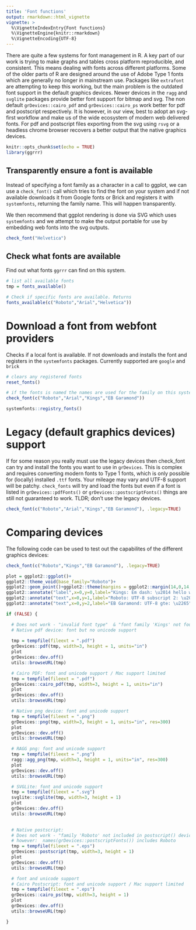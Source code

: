 ```yaml
---
title: 'Font functions' 
output: rmarkdown::html_vignette 
vignette: >
  %\VignetteIndexEntry{Font functions} 
  %\VignetteEngine{knitr::rmarkdown}
  %\VignetteEncoding{UTF-8}
---
```


There are quite a few systems for font management in R. A key part of our work
is trying to make graphs and tables cross platform reproducible, and consistent.
This means dealing with fonts across different platforms. Some of the older
parts of R are designed around the use of Adobe Type 1 fonts which are generally
no longer in mainstream use. Packages like `extrafont` are attempting to keep
this working, but the main problem is the outdated font support in the default
graphics devices. Newer devices in the `ragg` and `svglite` packages provide
better font support for bitmap and svg. The non default `grDevices::cairo_pdf`
and `grDevices::cairo_ps` work better for pdf and postscript respectively. It is
however, in our view, best to adopt an svg-first workflow and make us of the wide
ecosystem of modern web delivered fonts. For pdf and postscript files exporting
from the svg using `rsvg` or a headless chrome browser recovers a better output
that the native graphics devices.

```r
knitr::opts_chunk$set(echo = TRUE)
library(ggrrr)
```

## Transparently ensure a font is available

Instead of specifying a font family as a character in a call to ggplot, we can
use a `check_font()` call which tries to find the font on your system and if not
available downloads it from Google fonts or Brick and registers it with `systemfonts`,
returning the family name. This will happen transparently.

We then recommend that ggplot rendering is done via SVG which uses `systemfonts`
and we attempt to make the output portable for use by embedding web fonts into the
svg outputs. 

```r
check_font("Helvetica")
```

## Check what fonts are available

Find out what fonts `ggrrr` can find on this system.

```r
# list all available fonts
tmp = fonts_available()

# Check if specific fonts are available. Returns
fonts_available(c("Roboto","Arial","Helvetica"))
```

# Download a font from webfont providers

Checks if a local font is available. If not downloads and installs the font and
registers in the `systemfonts` packages. Currently supported are `google` and 
`brick`

```r
# clears any registered fonts
reset_fonts()

# if the fonts is named the names are used for the family on this system
check_font(c("Roboto","Arial","Kings","EB Garamond"))

systemfonts::registry_fonts()
```

# Legacy (default graphics devices) support

If for some reason you really must use the legacy devices then check_font can try
and install the fonts you want to use in `grDevices`. This is complex and requires
converting modern fonts to Type 1 fonts, which is only possible for (locally)
installed `.ttf` fonts. Your mileage may vary and UTF-8 support will be patchy.
`check_fonts` will try and load the fonts but even if a font is listed in 
`grDevices::pdfFonts()` or `grDevices::postscriptFonts()` things are still not 
guaranteed to work. TLDR; don't use the legacy devices.

```r
check_font(c("Roboto","Arial","Kings","EB Garamond"), .legacy=TRUE)
```

# Comparing devices

The following code can be used to test out the capabilites of the different
graphics devices:

```r

check_font(c("Roboto","Kings","EB Garamond"), .legacy=TRUE)

plot = ggplot2::ggplot()+
ggplot2::theme_void(base_family="Roboto")+
ggplot2::geom_point()+ggplot2::theme(margins = ggplot2::margin(14,0,14,0))+
ggplot2::annotate("label",x=0,y=0,label="Kings: Em dash: \u2014 hello world", family="Kings")+
ggplot2::annotate("text",x=0,y=1,label="Roboto: UTF-8 subscript 2: \u2082", family="Roboto")+
ggplot2::annotate("text",x=0,y=2,label="EB Garamond: UTF-8 gte: \u2265", family="EB Garamond")

if (FALSE) {

  # Does not work - "invalid font type"  & "font family 'Kings' not found in PostScript font database"
  # Native pdf device: font but no unicode support
  
  tmp = tempfile(fileext = ".pdf")
  grDevices::pdf(tmp, width=3, height = 1, units="in")
  plot
  grDevices::dev.off()
  utils::browseURL(tmp)

  # Cairo PDF: font and unicode support / Mac support limited
  tmp = tempfile(fileext = ".pdf")
  grDevices::cairo_pdf(tmp, width=3, height = 1, units="in")
  plot
  grDevices::dev.off()
  utils::browseURL(tmp)

  # Native png device: font and unicode support
  tmp = tempfile(fileext = ".png")
  grDevices::png(tmp, width=3, height = 1, units="in", res=300)
  plot
  grDevices::dev.off()
  utils::browseURL(tmp)

  # RAGG png: font and unicode support
  tmp = tempfile(fileext = ".png")
  ragg::agg_png(tmp, width=3, height = 1, units="in", res=300)
  plot
  grDevices::dev.off()
  utils::browseURL(tmp)

  # SVGLite: font and unicode support
  tmp = tempfile(fileext = ".svg")
  svglite::svglite(tmp, width=3, height = 1)
  plot
  grDevices::dev.off()
  utils::browseURL(tmp)

  
  # Native postscript:
  # Does not work - "family 'Roboto' not included in postscript() device"
  # however:  names(grDevices::postscriptFonts()) includes Roboto
  tmp = tempfile(fileext = ".eps")
  grDevices::postscript(tmp, width=3, height = 1)
  plot
  grDevices::dev.off()
  utils::browseURL(tmp)

  # font and unicode support
  # Cairo Postscript: font and unicode support / Mac support limited
  tmp = tempfile(fileext = ".eps")
  grDevices::cairo_ps(tmp, width=3, height = 1)
  plot
  grDevices::dev.off()
  utils::browseURL(tmp)

}
```
